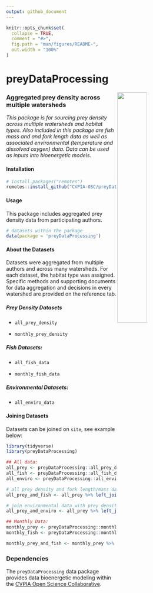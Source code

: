 ```yaml
---
output: github_document
---
```


<!-- README.md is generated from README.Rmd. Please edit that file -->

```r
knitr::opts_chunk$set(
  collapse = TRUE,
  comment = "#>",
  fig.path = "man/figures/README-",
  out.width = "100%"
)
```

# preyDataProcessing

<img src="man/figures/cvpia_logo.jpg" align="right" width="40%"/>

### Aggregated prey density across multiple watersheds

*This package is for sourcing prey density across multiple watersheds and habitat types. Also included in this package are fish mass and and fork length data as well as associated environmental (temperature and dissolved oxygen) data. Data can be used as inputs into bioenergetic models.*

#### Installation

``` r
# install.packages("remotes")
remotes::install_github("CVPIA-OSC/preyDataProcessing")
```

#### Usage

This package includes aggregated prey density data from participating authors.

``` r
# datasets within the package
data(package = 'preyDataProcessing')
```

#### About the Datasets

Datasets were aggregated from multiple authors and across many watersheds. For each dataset, the habitat type was assigned. Specific methods and supporting documents for data aggregation and decisions in every watershed are provided on the reference tab.

##### Prey Density Datasets

-   `all_prey_density`

-   `monthly_prey_density`

##### Fish Datasets:

-   `all_fish_data`

-   `monthly_fish_data`

##### Environmental Datasets:

-   `all_enviro_data`

#### Joining Datasets

Datasets can be joined on `site`, see example below:

```r
library(tidyverse)
library(preyDataProcessing)

## All data: 
all_prey <- preyDataProcessing::all_prey_density 
all_fish <- preyDataProcessing::all_fish_data
all_enviro <- preyDataProcessing::all_enviro_data 

# all prey density and fork length/mass data
all_prey_and_fish <- all_prey %>% left_join(all_fish) 

# join environmental data with prey density:
all_prey_and_enviro <- all_prey %>% left_join(all_enviro) 

## Monthly Data:
monthly_prey <- preyDataProcessing::monthly_prey_density
monthly_fish <- preyDataProcessing::monthly_fish_data

monthly_prey_and_fish <- monthly_prey %>% left_join(monthly_fish) 
```

### Dependencies

The `preyDataProcessing` data package provides data bioenergetic modeling within the [CVPIA Open Science Collaborative](https://github.com/CVPIA-OSC).
